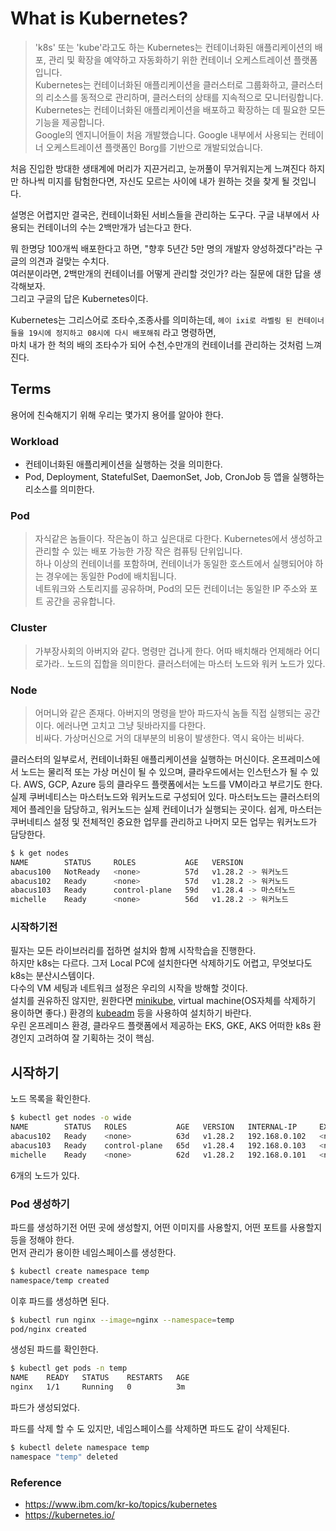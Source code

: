 # What is Kubernetes?
> 'k8s' 또는 'kube'라고도 하는 Kubernetes는 컨테이너화된 애플리케이션의 배포, 관리 및 확장을 예약하고 자동화하기 위한 컨테이너 오케스트레이션 플랫폼입니다.  
> Kubernetes는 컨테이너화된 애플리케이션을 클러스터로 그룹화하고, 클러스터의 리소스를 동적으로 관리하며, 클러스터의 상태를 지속적으로 모니터링합니다.  
> Kubernetes는 컨테이너화된 애플리케이션을 배포하고 확장하는 데 필요한 모든 기능을 제공합니다.  
> Google의 엔지니어들이 처음 개발했습니다. Google 내부에서 사용되는 컨테이너 오케스트레이션 플랫폼인 Borg를 기반으로 개발되었습니다.  

처음 진입한 방대한 생태계에 머리가 지끈거리고, 눈꺼풀이 무거워지는게 느껴진다 하지만
하나씩 미지를 탐험한다면, 자신도 모르는 사이에 내가 원하는 것을 찾게 될 것입니다.

설명은 어렵지만 결국은, 컨테이너화된 서비스들을 관리하는 도구다.
구글 내부에서 사용되는 컨테이너의 수는 2백만개가 넘는다고 한다.  

뭐 한명당 100개씩 배포한다고 하면, "향후 5년간 5만 명의 개발자 양성하겠다"라는 구글의 의견과 걸맞는 수치다.  
여러분이라면, 2백만개의 컨테이너를 어떻게 관리할 것인가? 라는 질문에 대한 답을 생각해보자.    
그리고 구글의 답은 Kubernetes이다.    

Kubernetes는 그리스어로 조타수,조종사를 의미하는데, `헤이 ixi로 라벨링 된 컨테이너들을 19시에 정지하고 08시에 다시 배포해줘` 라고 명령하면,   
마치 내가 한 척의 배의 조타수가 되어 수천,수만개의 컨테이너를 관리하는 것처럼 느껴진다.  

## Terms
용어에 친숙해지기 위해 우리는 몇가지 용어를 알아야 한다.
### Workload
- 컨테이너화된 애플리케이션을 실행하는 것을 의미한다.
- Pod, Deployment, StatefulSet, DaemonSet, Job, CronJob 등 앱을 실행하는 리소스를 의미한다.
### Pod
> 자식같은 놈들이다. 작은놈이 하고 싶은대로 다한다.
Kubernetes에서 생성하고 관리할 수 있는 배포 가능한 가장 작은 컴퓨팅 단위입니다.  
하나 이상의 컨테이너를 포함하며, 컨테이너가 동일한 호스트에서 실행되어야 하는 경우에는 동일한 Pod에 배치됩니다.  
네트워크와 스토리지를 공유하며, Pod의 모든 컨테이너는 동일한 IP 주소와 포트 공간을 공유합니다.

### Cluster
> 가부장사회의 아버지와 같다. 명령만 겁나게 한다. 어따 배치해라 언제해라 어디로가라..
노드의 집합을 의미한다. 
클러스터에는 마스터 노드와 워커 노드가 있다. 


### Node
> 어머니와 같은 존재다. 아버지의 명령을 받아 파드자식 놈들 직접 실행되는 공간이다. 에러나면 고치고 그냥 뒷바라지를 다한다.  
> 비싸다. 가상머신으로 거의 대부분의 비용이 발생한다. 역시 육아는 비싸다.  

클러스터의 일부로서, 컨테이너화된 애플리케이션을 실행하는 머신이다.
온프레미스에서 노드는 물리적 또는 가상 머신이 될 수 있으며, 클라우드에서는 인스턴스가 될 수 있다.
AWS, GCP, Azure 등의 클라우드 플랫폼에서는 노드를 VM이라고 부르기도 한다.  
실제 쿠버네티스는 마스터노드와 워커노드로 구성되어 있다. 마스터노드는 클러스터의 제어 플레인을 담당하고, 워커노드는 실제 컨테이너가 실행되는 곳이다.
쉽게, 마스터는 쿠버네티스 설정 및 전체적인 중요한 업무를 관리하고 나머지 모든 업무는 워커노드가 담당한다.  
```bash
$ k get nodes
NAME        STATUS     ROLES           AGE   VERSION
abacus100   NotReady   <none>          57d   v1.28.2 -> 워커노드
abacus102   Ready      <none>          57d   v1.28.2 -> 워커노드
abacus103   Ready      control-plane   59d   v1.28.4 -> 마스터노드
michelle    Ready      <none>          56d   v1.28.2 -> 워커노드
```

### 시작하기전
필자는 모든 라이브러리를 접하면 설치와 함께 시작학습을 진행한다.  
하지만 k8s는 다르다. 그저 Local PC에 설치한다면 삭제하기도 어렵고, 무엇보다도 k8s는 분산시스템이다.  
다수의 VM 세팅과 네트워크 설정은 우리의 시작을 방해할 것이다.  
설치를 권유하진 않지만, 원한다면 [minikube](https://minikube.sigs.k8s.io/docs/start/), virtual machine(OS자체를 삭제하기 용이하면 좋다.) 환경의 [kubeadm](https://kubernetes.io/ko/docs/setup/production-environment/tools/kubeadm/install-kubeadm/) 등을 사용하여 설치하기 바란다.  
우린 온프레미스 환경,  클라우드 플랫폼에서 제공하는 EKS, GKE, AKS  어떠한  k8s 환경인지 고려하여 잘 기획하는 것이 핵심.

## 시작하기
노드 목록을 확인한다.
```bash
$ kubectl get nodes -o wide
NAME        STATUS   ROLES           AGE   VERSION   INTERNAL-IP     EXTERNAL-IP   OS-IMAGE             KERNEL-VERSION       CONTAINER-RUNTIME
abacus102   Ready    <none>          63d   v1.28.2   192.168.0.102   <none>        Ubuntu 20.04.6 LTS   5.4.0-167-generic    containerd://1.6.25
abacus103   Ready    control-plane   65d   v1.28.4   192.168.0.103   <none>        Ubuntu 20.04.6 LTS   5.4.0-167-generic    containerd://1.6.26
michelle    Ready    <none>          62d   v1.28.2   192.168.0.101   <none>        Ubuntu 18.04 LTS     4.15.0-213-generic   containerd://1.7.11
```
6개의 노드가 있다.   

### Pod 생성하기
파드를 생성하기전 어떤 곳에 생성할지, 어떤 이미지를 사용할지, 어떤 포트를 사용할지 등을 정해야 한다.  
먼저 관리가 용이한 네임스페이스를 생성한다.
```bash
$ kubectl create namespace temp
namespace/temp created
```
이후 파드를 생성하면 된다.
```bash
$ kubectl run nginx --image=nginx --namespace=temp
pod/nginx created
```
생성된 파드를 확인한다.
```bash
$ kubectl get pods -n temp
NAME    READY   STATUS    RESTARTS   AGE
nginx   1/1     Running   0          3m
```
파드가 생성되었다.  

파드를 삭제 할 수 도 있지만, 네임스페이스를 삭제하면 파드도 같이 삭제된다.
```bash
$ kubectl delete namespace temp
namespace "temp" deleted
```


### Reference
- https://www.ibm.com/kr-ko/topics/kubernetes
- https://kubernetes.io/